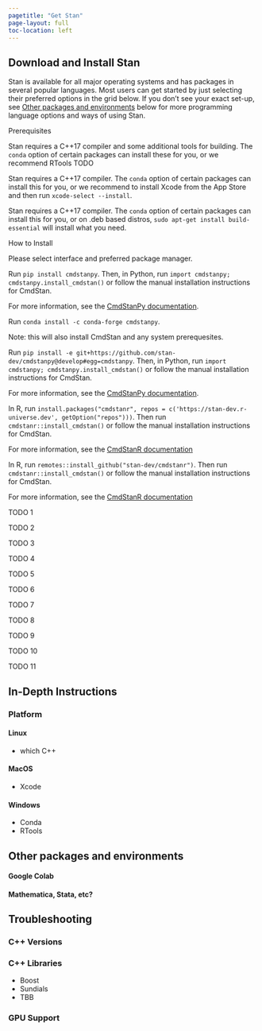 ```yaml
---
pagetitle: "Get Stan"
page-layout: full
toc-location: left
---
```

## Download and Install Stan

Stan is available for all major operating systems and has packages in several
popular languages. Most users can get started by just selecting their preferred
options in the grid below. If you don't see your exact set-up, see [Other packages and environments](#other-packages) below
for more programming language options and ways of using Stan.


::: {#install-grid}
 <!-- Filled in by JS -->
:::

<!-- The following two boxes contain divs which are hidden/unhidden based on the above grid.
  They can contain normal markdown as we see fit
 -->
::: {#prerequsite-box .flex-grid}
:::: {.row-label}
Prerequisites
::::
:::: {.col .highlight-box}

::::: {.prereq #prereq-windows .hidden}
Stan requires a C++17 compiler and some additional tools for building. The `conda`
option of certain packages can install these for you, or we recommend RTools TODO
:::::

::::: {.prereq #prereq-macos .hidden}
Stan requires a C++17 compiler. The `conda` option of certain packages can install
this for you, or we recommend to install Xcode from the App Store and then run `xcode-select --install`.
:::::

::::: {.prereq #prereq-linux .hidden}
Stan requires a C++17 compiler. The `conda` option of certain packages can install
this for you, or on .deb based distros, `sudo apt-get install build-essential` will install what you need.
:::::

::::

:::

::: {#install-box .flex-grid}

:::: {.row-label}
How to Install
::::
:::: {.col .highlight-box}

::::: {.install #install-please-select}
Please select interface and preferred package manager.
:::::

<!-- ---------- CmdStanPy ---------- -->

::::: {.install #install-cmdstanpy-pip .hidden}
Run `pip install cmdstanpy`. Then, in Python, run
`import cmdstanpy; cmdstanpy.install_cmdstan()` or follow the manual
installation instructions for CmdStan.

For more information, see the
[CmdStanPy documentation](https://mc-stan.org/cmdstanpy/installation.html){target="_blank"}.
:::::

::::: {.install #install-cmdstanpy-conda .hidden}
Run `conda install -c conda-forge cmdstanpy`.

Note: this will also install CmdStan and any system prerequesites.
:::::

::::: {.install #install-cmdstanpy-github-src .hidden}
Run `pip install -e git+https://github.com/stan-dev/cmdstanpy@develop#egg=cmdstanpy`.
Then, in Python, run `import cmdstanpy; cmdstanpy.install_cmdstan()`
or follow the manual installation instructions for CmdStan.

For more information, see the
[CmdStanPy documentation](https://mc-stan.org/cmdstanpy/installation.html){target="_blank"}.
:::::

<!-- ---------- CmdStanR ---------- -->
::::: {.install #install-cmdstanr-runiverse .hidden}
In R, run `install.packages("cmdstanr", repos = c('https://stan-dev.r-universe.dev', getOption("repos")))`.
Then run `cmdstanr::install_cmdstan()` or follow the manual installation instructions for CmdStan.

For more information, see the
[CmdStanR documentation](https://mc-stan.org/cmdstanr/articles/cmdstanr.html#installing-cmdstan){target="_blank"}
:::::

::::: {.install #install-cmdstanr-github-src .hidden}
In R, run `remotes::install_github("stan-dev/cmdstanr")`.
Then run `cmdstanr::install_cmdstan()` or follow the manual installation instructions for CmdStan.

For more information, see the
[CmdStanR documentation](https://mc-stan.org/cmdstanr/articles/cmdstanr.html#installing-cmdstan){target="_blank"}
:::::

<!-- ---------- CmdStan ---------- -->
::::: {.install #install-cmdstan-github-rel .hidden}
TODO 1
:::::
::::: {.install #install-cmdstan-conda .hidden}
TODO 2
:::::
::::: {.install #install-cmdstan-github-src .hidden}
TODO 3
:::::
<!-- ---------- Pystan ---------- -->
::::: {.install #install-pystan-pip .hidden}
TODO 4
:::::
::::: {.install #install-pystan-conda .hidden}
TODO 5
:::::
::::: {.install #install-pystan-github-src .hidden}
TODO 6
:::::
<!-- ---------- RStan ---------- -->
::::: {.install #install-rstan-cran .hidden}
TODO 7
:::::
::::: {.install #install-rstan-runiverse .hidden}
TODO 8
:::::
::::: {.install #install-rstan-github-src .hidden}
TODO 9
:::::
<!-- ---------- Stan.jl ---------- -->
::::: {.install #install-stan.jl-julia-pkg .hidden}
TODO 10
:::::
::::: {.install #install-stan.jl-github-src .hidden}
TODO 11
:::::

::::
:::

<script src="installer.js"></script>

## In-Depth Instructions

### Platform

#### Linux

- which C++

#### MacOS

- Xcode

#### Windows

- Conda
- RTools

## Other packages and environments {#other-packages}

#### Google Colab

#### Mathematica, Stata, etc?

## Troubleshooting

### C++ Versions

### C++ Libraries

- Boost
- Sundials
- TBB

### GPU Support













